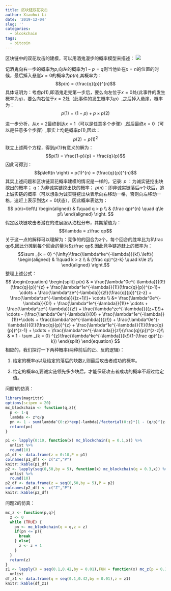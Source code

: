 ```yaml
---
title: 区块链双花攻击
author: Xiaohui Li
date: '2019-12-04'
slug: ''
categories:
  - blcokchain
tags:
  - bitcoin
---
```


\quad \quad 区块链中的双花攻击的建模，可以用酒鬼漫步的概率模型来描述：
![](/post/2019-12-04-_files/酒鬼漫步.png)


\quad \quad 记酒鬼向右一步的概率为$p$,向左的概率为$1- p = q$则当他处在$x = n$的位置的时候，最后掉入悬崖$x = 0$的概率为$p(n)$,其概率为：
$$p(n) = (\frac{q}{p})^{n}$$
具体证明为：考虑$p(1)$,即酒鬼走完第一步后，要么向左位于$x = 0$处(此事件的发生概率为$q$)，要么向右位于$x = 2$处（此事件的发生概率为$p$）,之后掉入悬崖，概率为：
$$p(1) =  (1- p) + p \times  p(2)$$

进一步分析，从$x = 2$最终到达$x = 1$（可以是任意多个步骤）,然后最终$x = 0$（可以是任意多个步骤）,事实上均是概率$p(1)$,因此：
$$p(2) = p(1)^{2}$$
联立上述两个方程，得到$p(1)$有意义的解为：$$p(1) = \frac{1-p}{p} = \frac{q}{p}$$
因此可得到：
$$p\left(n \right) = p(1)^{n} = (\frac{q}{p})^{n}$$
其实上述问题和区块链双花概率建模的情况是一样的，记录:
$p$ ：为诚实链挖出块挖出的概率；
$q$：为非诚实链挖出快的概率；
$p(n)$：即非诚实链落后$n$个块后，追上诚实链的概率（可以想象为诚实链挖出块表示向右移动一格，否则向左移动一格，追赶上表示到达$x = 0$状态），因此概率表达为：
$$ p(n)=\left\{
\begin{aligned}
 & 1\quad q > p \\
 & (\frac qp)^{n} \quad q\le p\\
\end{aligned}
\right.
$$
假定区块链攻击者潜在的进展服从泊松分布，其期望值为：
$$\lambda = z\frac qp$$
关于这一点的解释可以理解为：竞争的的回合为z个，每个回合的胜率比为$\frac qp$,因此分摊到每个回合的量为$z\frac qp$.因此竞争链追赶上的概率为：
$$\sum _{k = 0} ^{\infty}\frac{\lambda^ke^{-\lambda}}{k!}.\left\{
\begin{aligned}
 & 1\quad k > z \\
 & (\frac qp)^{z-k} \quad k\le z\\
\end{aligned}
\right.$$
整理上述公式：
$$
\begin{equation}
\begin{split}
p(n) & = \frac{\lambda^0e^{-\lambda}}{0!}(\frac{q}{p})^{z} + \frac{\lambda^1e^{-\lambda}}{1!}(\frac{q}{p})^{z-1}+
\cdots + \frac{\lambda^ze^{-\lambda}}{z!}(\frac{q}{p})^{z-z} + \frac{\lambda^ze^{-\lambda}}{(z+1)!}+ \cdots \\
 &=  \frac{\lambda^0e^{-\lambda}}{0!} + \frac{\lambda^1e^{-\lambda}}{1!}+ \cdots + \frac{\lambda^ze^{-\lambda}}{z!} + \frac{\lambda^ze^{-\lambda}}{(z+1)!}+ \cdots  - (\frac{\lambda^0e^{-\lambda}}{0!} + \frac{\lambda^1e^{-\lambda}}{1!}+\cdots + \frac{\lambda^ze^{-\lambda}}{z!}) + 
 \frac{\lambda^0e^{-\lambda}}{0!}(\frac{q}{p})^{z} + \frac{\lambda^1e^{-\lambda}}{1!}(\frac{q}{p})^{z-1} + \cdots + \frac{\lambda^ze^{-\lambda}}{z!}(\frac{q}{p})^{z-z}\\
 & = 
1 - \sum _{k = 0} ^{z}\frac{\lambda^ke^{-\lambda}}{k!}(1-(\frac qp)^{z-k})
\end{split}
\end{equation}
$$
相应的，我们探讨一下两种概率(两种前后的正、反的逻辑)：

1. 给定的概率$q$以及给定的落后的块数$z$,则最后攻击者成功的概率。

2. 给定的概率$q$,要诚实链领先多少块后，才能保证攻击者成功的概率不超过给定值。

问题1的仿真：
```r
library(magrittr)
options(scipen = 20)
mc_blockchain <- function(q,z){
  p <- 1-q
  lambda <- z*q/p
  pn <- 1 - sum(lambda^(0:z)*exp(-lambda)/factorial(0:z)*(1 - (q/p)^(z-(0:z))))
  return(pn)
}

p1 <- lapply(0:10, function(x) mc_blockchain(q = 0.1,x)) %>%
  unlist %>%
  round(10)
p1_df <- data.frame(z = 0:10,P = p1)
colnames(p1_df) <- c("Z","P")
knitr::kable(p1_df)
p2 <- lapply(seq(0,50,by = 5), function(x) mc_blockchain(q = 0.3,x)) %>%
  unlist %>%
  round(10)
p2_df <- data.frame(z = seq(0,50,by = 5),P = p2)
colnames(p2_df) <- c("Z","P")
knitr::kable(p2_df)
```

问题2的仿真：
```r
mc_z <- function(p,q){
  z <- 0
  while (TRUE) {
    pn <- mc_blockchain(q = q,z = z)
    if(pn <= p){
      break
    } else{
      z <- z + 1
    }
  }
  return(z)
}
z1 <- lapply(X = seq(0.1,0.42,by = 0.01),FUN = function(x) mc_z(p = 0.1/100,q = x)) %>%
  unlist
df_z1 <- data.frame(q = seq(0.1,0.42,by = 0.01),z = z1)
knitr::kable(df_z1)
```

